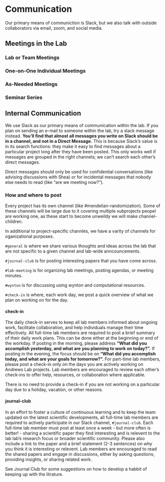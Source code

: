 # Communication 

Our primary means of communiction is Slack, but we also talk with outside collaborators via email, zoom, and social media. 

## Meetings in the Lab 


### Lab or Team Meetings 


### One-on-One Individual Meetings


### As-Needed Meetings


### Seminar Series

## Internal Communication
We use Slack as our primary means of communication within the lab. If you plan on sending an e-mail to someone within the lab, try a slack message instead. **You'll find that almost all messages you write on Slack should be in a channel, and not in a Direct Message.** This is because Slack's value is in its search functions: they make it easy to find messages about a particular project long after they have been posted. This only works well if messages are grouped in the right channels; we can't search each other's direct messages. 

:::{.callout-important}
Direct messages should only be used for confidential conversations (like advising discussions with Shea) or for incidental messages that nobody else needs to read (like "are we meeting now?").
:::

### How and where to post
Every project has its own channel (like #mendelian-randomization). Some of these channels will be large due to it covering multiple subprojects peopel are working one, as these start to become unweildy we will make channel-children. 

In additional to project-specific channles, we have a varity of channels for oganizational purposes. 

`#general` is where we share various thoughts and ideas across the lab that are not specific to a given channel and lab-wide anncouncements. 

`#journal-club` is for posting interesting papers that you have come across. 

`#lab-meeting` is for organizing lab meetings, posting agendas, or meeting minutes. 

`#wynton` is for discussing using wynton and computational resources. 

`#check-in` is where, each work day, we post a quick overview of what we plan on working on for the day.

#### check-in
The daily check-in serves to keep all lab members informed about ongoing work, facilitate collaboration, and help individuals manage their time effectively. All full-time lab members are required to post a brief summary of their daily work plans. This can be done either at the beginning or end of the workday. If posting in the morning, please address **"What did you accomplish yesterday, and what are you planning to work on today?".** If posting in the evening, the focus should be on **"What did you accomplish today, and what are your goals for tomorrow?".** For part-time lab members, please post a check-in only on the days you are actively working on Andrews Lab projects. Lab members are encouraged to review each other's check-ins to offer help, resources, or collaboration where applicable.


There is no need to provide a check-in if you are not working on a particular day due to a holiday, vacation, or other reasons. 


#### journal-club
In an effort to foster a culture of continuous learning and to keep the team updated on the latest scientific developments, all full-time lab members are required to actively participate in our Slack channel, `#journal-club`. Each full-time lab member must post at least once a week - but more often is better! - sharing a scientific paper they find interesting and is relevent to the lab lab's research focus or broader scientific community. Please also include a link to the paper and a brief statement (2-3 sentences) on why you think it is interesting or relevent. Lab members are encouraged to read the shared papers and engage in discussions, either by asking questions, providing insights, or sharing related work. 

See Journal Club for some suggestions on how to develop a habbit of keeping up with the litrature. 